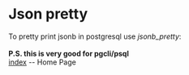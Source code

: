 =Json pretty=
To pretty print jsonb in postgresql use <i>jsonb_pretty</i>:</br>
{{{sql

select jsonb_pretty('{"a":1, "b":2}'::jsonb);

}}}
<br/>
<b>P.S. this is very good for pgcli/psql</b><br/>
[[index]] -- Home Page

